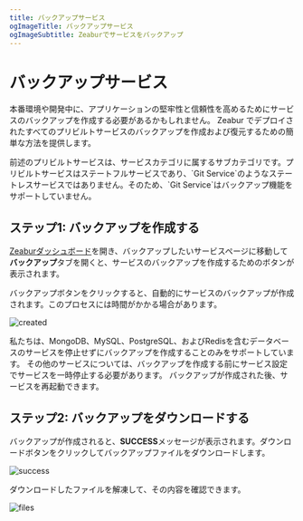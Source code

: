 ```yaml
---
title: バックアップサービス
ogImageTitle: バックアップサービス
ogImageSubtitle: Zeaburでサービスをバックアップ
---
```


# バックアップサービス
本番環境や開発中に、アプリケーションの堅牢性と信頼性を高めるためにサービスのバックアップを作成する必要があるかもしれません。
Zeabur でデプロイされたすべてのプリビルトサービスのバックアップを作成および復元するための簡単な方法を提供します。

<Callout>
    前述のプリビルトサービスは、サービスカテゴリに属するサブカテゴリです。プリビルトサービスはステートフルサービスであり、`Git Service`のようなステートレスサービスではありません。そのため、`Git Service`はバックアップ機能をサポートしていません。
</Callout>

## ステップ1: バックアップを作成する

[Zeaburダッシュボード](https://dash.zeabur.com)を開き、バックアップしたいサービスページに移動して**バックアップ**タブを開くと、サービスのバックアップを作成するためのボタンが表示されます。

バックアップボタンをクリックすると、自動的にサービスのバックアップが作成されます。このプロセスには時間がかかる場合があります。

![created](/data-management/backup/backup-created.png)

<Callout>
    私たちは、MongoDB、MySQL、PostgreSQL、およびRedisを含むデータベースのサービスを停止せずにバックアップを作成することのみをサポートしています。
    その他のサービスについては、バックアップを作成する前にサービス設定でサービスを一時停止する必要があります。
    バックアップが作成された後、サービスを再起動できます。
</Callout>

## ステップ2: バックアップをダウンロードする

バックアップが作成されると、**SUCCESS**メッセージが表示されます。ダウンロードボタンをクリックしてバックアップファイルをダウンロードします。

![success](/data-management/backup/backup-success.png)

ダウンロードしたファイルを解凍して、その内容を確認できます。

![files](/data-management/backup/backup-files.png)
